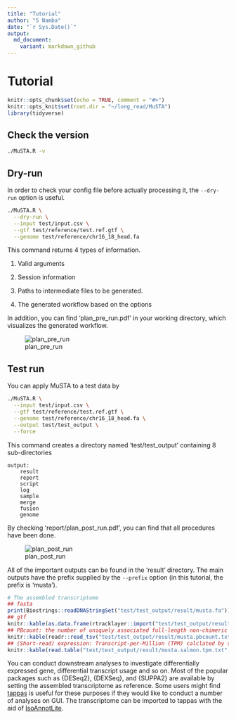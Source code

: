 ```yaml
---
title: "Tutorial"
author: "S Namba"
date: "`r Sys.Date()`"
output:
  md_document: 
    variant: markdown_github
---
```


# Tutorial

```r
knitr::opts_chunk$set(echo = TRUE, comment = "#>")
knitr::opts_knit$set(root.dir = "~/long_read/MuSTA")
library(tidyverse)
```

## Check the version

```bash
./MuSTA.R -v
```


## Dry-run

In order to check your config file before actually processing it, the `--dry-run` option is useful.

```bash
./MuSTA.R \
  --dry-run \
  --input test/input.csv \
  --gtf test/reference/test.ref.gtf \
  --genome test/reference/chr16_18_head.fa
```

This command returns 4 types of information.

1. Valid arguments

2. Session information

3. Paths to intermediate files to be generated.

4. The generated workflow based on the options


In addition, you can find 'plan_pre_run.pdf' in your working directory, which visualizes the generated workflow.

![plan_pre_run](../images/plan_pre_run.png)


## Test run

You can apply MuSTA to a test data by

```bash
./MuSTA.R \
  --input test/input.csv \
  --gtf test/reference/test.ref.gtf \
  --genome test/reference/chr16_18_head.fa \
  --output test/test_output \
  --force
```

This command creates a directory named ‘test/test_output’ containing 8 sub-directories

    output:
        result
        report
        script
        log
        sample
        merge
        fusion
        genome

By checking 'report/plan_post_run.pdf', you can find that all procedures have been done.

![plan_post_run](../images/plan_post_run.png)

All of the important outputs can be found in the 'result' directory.
The main outputs have the prefix supplied by the `--prefix` option (in this tutorial, the prefix is 'musta').

```r
# The assembled transcriptome
## fasta
print(Biostrings::readDNAStringSet("test/test_output/result/musta.fa"))
## gtf
knitr::kable(as.data.frame(rtracklayer::import("test/test_output/result/musta.gtf")))
## PBcount: the number of uniquely associated full-length non-chimeric (FLNC) reads
knitr::kable(readr::read_tsv("test/test_output/result/musta.pbcount.txt", col_types = readr::cols(.default = readr::col_character())))
## (Short-read) expression: Transcript-per-Million (TPM) calclated by salmon
knitr::kable(read.table("test/test_output/result/musta.salmon.tpm.txt", header = TRUE, sep = "\t"))
```

You can conduct downstream analyses to investigate differentially expressed gene, differential transcript usage and so on.
Most of the popular packages such as {DESeq2}, {DEXSeq}, and {SUPPA2} are available by setting the assembled transcriptome as reference. 
Some users might find [tappas](https://app.tappas.org/) is useful for these purposes if they would like to conduct a number of analyses on GUI.
The transcriptome can be imported to tappas with the aid of [IsoAnnotLite](https://isoannot.tappas.org/isoannot-lite/).
